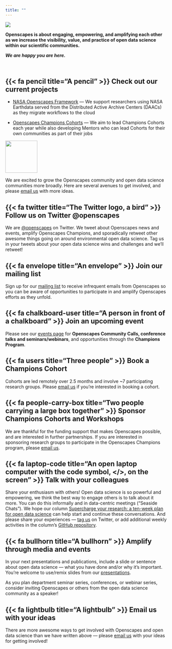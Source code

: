 ```yaml
---
title: ""
---
```


::: column-screen
![](images/banner_imgs/horst_openscapes_mountains_1500px.png)
<br>

::: white-div
::: {.medium-body-text .center-text}
**Openscapes is about engaging, empowering, and amplifying each other as we increase the visibility, value, and practice of open data science within our scientific communities.**
:::

::: {.medium-body-text .center-text}
***We are happy you are here.***
:::

<br>

## {{< fa pencil title="A pencil" >}} Check out our current projects

-   [NASA Openscapes Framework](https://nasa-openscapes.github.io/) --- We support researchers using NASA Earthdata served from the Distributed Active Archive Centers (DAACs) as they migrate workflows to the cloud

-   [Openscapes Champions Cohorts](champions_program.qmd) --- We aim to lead Champions Cohorts each year while also developing Mentors who can lead Cohorts for their own communities as part of their jobs

![](images/minis/horst_openscapes_mountains_salmon.png){fig-align="center" width="100"}

We are excited to grow the Openscapes community and open data science communities more broadly. Here are several avenues to get involved, and please [email us](mailto:hello@openscapes.org) with more ideas.

## {{< fa twitter title="The Twitter logo, a bird" >}} Follow us on Twitter @openscapes

We are [\@openscapes](https://twitter.com/openscapes) on Twitter. We tweet about Openscapes news and events, amplify Openscapes Champions, and sporadically retweet other awesome things going on around environmental open data science. Tag us in your tweets about your open data science wins and challenges and we'll retweet!

## {{< fa envelope title="An envelope" >}} Join our mailing list

Sign up for our [mailing list](https://docs.google.com/forms/d/e/1FAIpQLSdgVXRp3V-w94GPWkR31RUfyBl37EphdQSlCOcnyeNlf8OLWw/viewform) to receive infrequent emails from Openscapes so you can be aware of opportunities to participate in and amplify Openscapes efforts as they unfold.

## {{< fa chalkboard-user title="A person in front of a chalkboard" >}} Join an upcoming event

Please see our [events page](events.qmd) for **Openscapes Community Calls, conference talks and seminars/webinars**, and opportunities through the **Champions Program**.

## {{< fa users title="Three people" >}} Book a Champions Cohort

Cohorts are led remotely over 2.5 months and involve \~7 participating research groups. Please [email us](mailto:hello@openscapes.org) if you're interested in booking a cohort.

## {{< fa people-carry-box title="Two people carrying a large box together" >}} Sponsor Champions Cohorts and Workshops

We are thankful for the funding support that makes Openscapes possible, and are interested in further partnerships. If you are interested in sponsoring research groups to participate in the Openscapes Champions program, please [email us](mailto:hello@openscapes.org).

## {{< fa laptop-code title="An open laptop computer with the code symbol, </>, on the screen" >}} Talk with your colleagues

Share your enthusiasm with others! Open data science is so powerful and empowering, we think the best way to engage others is to talk about it more. You can do this informally and in data-centric meetings ("Seaside Chats"). We hope our column [Supercharge your research: a ten-week plan for open data science](https://www.nature.com/articles/d41586-019-03335-4) can help start and continue these conversations. And please share your experiences --- [tag us](https://twitter.com/openscapes) on Twitter, or add additional weekly activities in the column's [GitHub repository](https://github.com/Openscapes/supercharge-research).

## {{< fa bullhorn title="A bullhorn" >}} Amplify through media and events

In your next presentations and publications, include a slide or sentence about open data science --- what you have done and/or why it's important. You're welcome to use/remix slides from our [presentations](media.qmd).

As you plan department seminar series, conferences, or webinar series, consider inviting Openscapes or others from the open data science community as a speaker!

## {{< fa lightbulb title="A lightbulb" >}} Email us with your ideas

There are more awesome ways to get involved with Openscapes and open data science than we have written above --- please [email us](mailto:hello@openscapes.org) with your ideas for getting involved!
:::
:::
